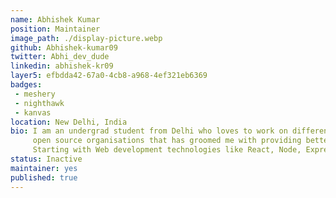 ---
name: Abhishek Kumar
position: Maintainer
image_path: ./display-picture.webp
github: Abhishek-kumar09
twitter: Abhi_dev_dude
linkedin: abhishek-kr09
layer5: efbdda42-67a0-4cb8-a968-4ef321eb6369
badges:
 - meshery
 - nighthawk
 - kanvas
location: New Delhi, India
bio: I am an undergrad student from Delhi who loves to work on different open-source projects and their development. Thanks to all
     open source organisations that has groomed me with providing better knowledge and practical implementation of every problem. Have been part of open source orgs like Checkstyle Java, Codeforcause org and Layer5 Meshery that has taught me 90% I know.
     Starting with Web development technologies like React, Node, Express and Nest, I have been growing interest towards Linux, containers and Kubernetes. Hit me hard on socials to connect and mesh together.
status: Inactive
maintainer: yes
published: true
---
